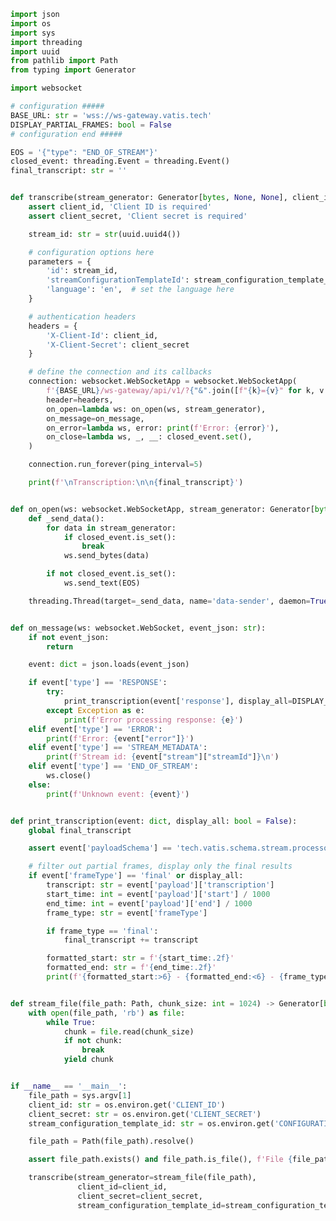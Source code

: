 ```python transcribe.py
import json
import os
import sys
import threading
import uuid
from pathlib import Path
from typing import Generator

import websocket

# configuration #####
BASE_URL: str = 'wss://ws-gateway.vatis.tech'
DISPLAY_PARTIAL_FRAMES: bool = False
# configuration end #####

EOS = '{"type": "END_OF_STREAM"}'
closed_event: threading.Event = threading.Event()
final_transcript: str = ''


def transcribe(stream_generator: Generator[bytes, None, None], client_id: str, client_secret: str, stream_configuration_template_id: str):
    assert client_id, 'Client ID is required'
    assert client_secret, 'Client secret is required'

    stream_id: str = str(uuid.uuid4())

    # configuration options here
    parameters = {
        'id': stream_id,
        'streamConfigurationTemplateId': stream_configuration_template_id,
        'language': 'en',  # set the language here
    }

    # authentication headers
    headers = {
        'X-Client-Id': client_id,
        'X-Client-Secret': client_secret
    }

    # define the connection and its callbacks
    connection: websocket.WebSocketApp = websocket.WebSocketApp(
        f'{BASE_URL}/ws-gateway/api/v1/?{"&".join([f"{k}={v}" for k, v in parameters.items()])}',
        header=headers,
        on_open=lambda ws: on_open(ws, stream_generator),
        on_message=on_message,
        on_error=lambda ws, error: print(f'Error: {error}'),
        on_close=lambda ws, _, __: closed_event.set(),
    )

    connection.run_forever(ping_interval=5)

    print(f'\nTranscription:\n\n{final_transcript}')


def on_open(ws: websocket.WebSocketApp, stream_generator: Generator[bytes, None, None]):
    def _send_data():
        for data in stream_generator:
            if closed_event.is_set():
                break
            ws.send_bytes(data)

        if not closed_event.is_set():
            ws.send_text(EOS)

    threading.Thread(target=_send_data, name='data-sender', daemon=True).start()


def on_message(ws: websocket.WebSocket, event_json: str):
    if not event_json:
        return

    event: dict = json.loads(event_json)

    if event['type'] == 'RESPONSE':
        try:
            print_transcription(event['response'], display_all=DISPLAY_PARTIAL_FRAMES)
        except Exception as e:
            print(f'Error processing response: {e}')
    elif event['type'] == 'ERROR':
        print(f'Error: {event["error"]}')
    elif event['type'] == 'STREAM_METADATA':
        print(f'Stream id: {event["stream"]["streamId"]}\n')
    elif event['type'] == 'END_OF_STREAM':
        ws.close()
    else:
        print(f'Unknown event: {event}')


def print_transcription(event: dict, display_all: bool = False):
    global final_transcript

    assert event['payloadSchema'] == 'tech.vatis.schema.stream.processor.messages.transcription.TranscriptionResponseDto', f'Not a transcription event: {event}'

    # filter out partial frames, display only the final results
    if event['frameType'] == 'final' or display_all:
        transcript: str = event['payload']['transcription']
        start_time: int = event['payload']['start'] / 1000
        end_time: int = event['payload']['end'] / 1000
        frame_type: str = event['frameType']

        if frame_type == 'final':
            final_transcript += transcript

        formatted_start: str = f'{start_time:.2f}'
        formatted_end: str = f'{end_time:.2f}'
        print(f'{formatted_start:>6} - {formatted_end:<6} - {frame_type:<7}: {transcript}')


def stream_file(file_path: Path, chunk_size: int = 1024) -> Generator[bytes, None, None]:
    with open(file_path, 'rb') as file:
        while True:
            chunk = file.read(chunk_size)
            if not chunk:
                break
            yield chunk


if __name__ == '__main__':
    file_path = sys.argv[1]
    client_id: str = os.environ.get('CLIENT_ID')
    client_secret: str = os.environ.get('CLIENT_SECRET')
    stream_configuration_template_id: str = os.environ.get('CONFIGURATION_ID')

    file_path = Path(file_path).resolve()

    assert file_path.exists() and file_path.is_file(), f'File {file_path} does not exist or is not a file'

    transcribe(stream_generator=stream_file(file_path),
               client_id=client_id,
               client_secret=client_secret,
               stream_configuration_template_id=stream_configuration_template_id)
```